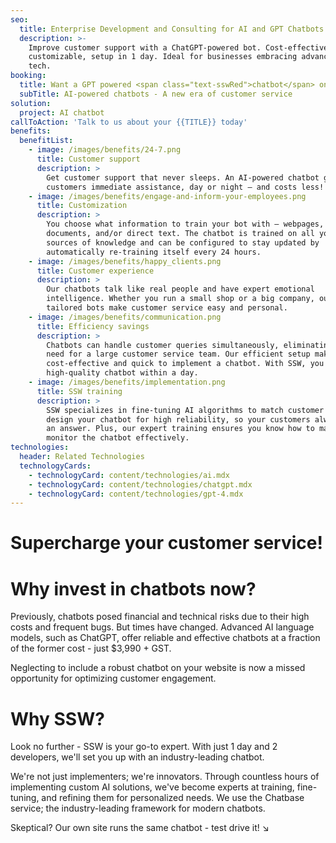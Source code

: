 ```yaml
---
seo:
  title: Enterprise Development and Consulting for AI and GPT Chatbots
  description: >-
    Improve customer support with a ChatGPT-powered bot. Cost-effective,
    customizable, setup in 1 day. Ideal for businesses embracing advanced AI
    tech.
booking:
  title: Want a GPT powered <span class="text-sswRed">chatbot</span> on your website?
  subTitle: AI-powered chatbots - A new era of customer service
solution:
  project: AI chatbot
callToAction: 'Talk to us about your {{TITLE}} today'
benefits:
  benefitList:
    - image: /images/benefits/24-7.png
      title: Customer support
      description: >
        Get customer support that never sleeps. An AI-powered chatbot gives your
        customers immediate assistance, day or night – and costs less!
    - image: /images/benefits/engage-and-inform-your-employees.png
      title: Customization
      description: >
        You choose what information to train your bot with – webpages,
        documents, and/or direct text. The chatbot is trained on all your
        sources of knowledge and can be configured to stay updated by
        automatically re-training itself every 24 hours.
    - image: /images/benefits/happy_clients.png
      title: Customer experience
      description: >
        Our chatbots talk like real people and have expert emotional
        intelligence. Whether you run a small shop or a big company, our
        tailored bots make customer service easy and personal.
    - image: /images/benefits/communication.png
      title: Efficiency savings
      description: >
        Chatbots can handle customer queries simultaneously, eliminating the
        need for a large customer service team. Our efficient setup makes it
        cost-effective and quick to implement a chatbot. With SSW, you get a
        high-quality chatbot within a day.
    - image: /images/benefits/implementation.png
      title: SSW training
      description: >
        SSW specializes in fine-tuning AI algorithms to match customer needs. We
        design your chatbot for high reliability, so your customers always have
        an answer. Plus, our expert training ensures you know how to manage and
        monitor the chatbot effectively.
technologies:
  header: Related Technologies
  technologyCards:
    - technologyCard: content/technologies/ai.mdx
    - technologyCard: content/technologies/chatgpt.mdx
    - technologyCard: content/technologies/gpt-4.mdx
---
```


# Supercharge your **customer service!**

<VideoEmbed url="https://youtu.be/sZY1BqHBbR0" />

# **Why invest in chatbots now?**

Previously, chatbots posed financial and technical risks due to their high costs and frequent bugs. But times have changed. Advanced AI language models, such as ChatGPT, offer reliable and effective chatbots at a fraction of the former cost - just $3,990 + GST.

Neglecting to include a robust chatbot on your website is now a missed opportunity for optimizing customer engagement.

# **Why SSW?**

Look no further - SSW is your go-to expert. With just 1 day and 2 developers, we'll set you up with an industry-leading chatbot.

We're not just implementers; we're innovators. Through countless hours of implementing custom AI solutions, we've become experts at training, fine-tuning, and refining them for personalized needs. We use the Chatbase service; the industry-leading framework for modern chatbots.

Skeptical? Our own site runs the same chatbot - test drive it! ↘
